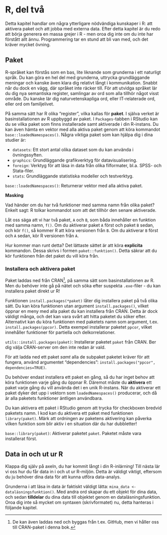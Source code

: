 # R, del två

Detta kapitel handlar om några ytterligare nödvändiga kunskaper i R: att aktivera paket och att jobba med externa data. Efter detta kapitel är du redo att börja generera en massa grejer i R - men oroa dig inte om du inte har förstått allt ännu. Programmering tar en stund att bli van med, och det kräver mycket övning.

## Paket

R-språket kan förstås som en bas, lite liknande som grunderna i ett naturligt språk. Du kan göra en hel del med grunderna, uttrycka grundläggande meningar och kanske även klara dig relativt långt i kommunikation. Snabbt når du dock en vägg, där språket inte räcker till. För att utvidga språket lär du dig nya semantiska register, samlingar av ord som alla tillhör något visst område. Du kanske lär dig naturvetenskapliga ord, eller IT-relaterade ord, eller ord om familjelivet.

På samma sätt har R olika "register", vilka kallas för **paket**. I själva verket är basinstallationen av R uppbyggd av paket. I `Packages`-tabben i RStudio kan du se vilka paket som finns installerade samt aktiverade i din R-instans. Du kan även hämta en vektor med alla aktiva paket genom att köra kommandot `base::loadedNamespaces()`. Några viktiga paket som kan hjälpa dig i dina studier är:

-   `datasets`: Ett stort antal olika dataset som du kan använda i övningssyften.
-   `graphics`: Grundläggande grafikverktyg för datavisualisering.
-   `foreign`: Verktyg för att läsa in data från olika filformater, bl.a. SPSS- och Stata-filer.
-   `stats`: Grundläggande statistiska modeller och testverktyg.

::: {.column-margin}
`base::loadedNamespaces()`: Returnerar vektor med alla aktiva paket.
:::

::: {.extra-info data-latex=""}
::: {.center data-latex=""}
**Masking**
:::

Vad händer om du har två funktioner med samma namn från olika paket? Enkelt sagt: R tolkar kommandot som att det tillhör den senare aktiverade.

Låt oss säga att vi har två paket, `A` och `B`, som båda innehåller en funktion med samma namn, `f()`. Om du aktiverar paket `A` först och paket `B` sedan, och kör `f()`, så kommer R att köra versionen från `B`. Om du aktiverar `B` först och `A` sedan, kör R versionen från `A`.

Hur kommer man runt detta? Det lättaste sättet är att köra **explicita** kommandon. Dessa skrivs i formen `paket::funktion()`. Detta säkrar att du kör funktionen från det paket du vill köra från.
:::

### Installera och aktivera paket

Paket laddas ned från CRAN[^introduktion-till-r-spraket-5], på samma sätt som basinstallationen av R. Men du behöver inte gå på nätet och söka efter suspekta `.exe`-filer - du kan installera paket direkt ur R!

[^introduktion-till-r-spraket-5]: De kan även laddas ned och byggas från t.ex. GitHub, men vi håller oss till CRAN-paket i denna bok.

Funktionen `install.packages(*paket)` låter dig installera paket på två olika sätt. Du kan köra funktionen utan argument `install.packages()`, vilket öppnar en meny med alla paket du kan installera från CRAN. Detta är dock väldigt många, och det kan vara svårt att hitta paketet du söker efter. Alternativt kan du köra funktionen med paketets namn som argument, t.ex. `install.packages(ppcor)`. Detta exempel installerar paketet `ppcor`, vilket innehåller funktioner för partiella och delkorrelationer.

::: {.column-margin}
`utils::install.packages(paket)`: Installerar paketet `paket` från CRAN. Ber dig välja CRAN-server om den inte redan är vald.
:::

För att ladda ned ett paket *samt* alla de subpaket paketet kräver för att fungera, använd argumentet "dependencies": `install.packages("ppcor", dependencies=TRUE)`.

Du behöver endast installera ett paket en gång, så du har inget behov att köra funktionen varje gång du öppnar R. Däremot måste du **aktivera** ett paket varje gång du vill använda det i en unik R-instans. När du aktiverar ett paket dyker det upp i vektorn som `loadedNamespaces()` producerar, och då är alla paketets funktioner äntligen användbara.

Du kan aktivera ett paket i RStudio genom att trycka för checkboxen bredvid paketets namn. I kod kan du aktivera ett paket med funktionen `library(paket)`. Märk att ordningen av paketens aktivering kan påverka vilken funktion som blir aktiv i en situation där du har dubbletter!

::: {.column-margin}
`base::library(paket)`: Aktiverar paketet `paket`. Paketet måste vara installerat först.
:::

## Data in och ut ur R

Klappa dig själv på axeln, du har kommit långt i din R-inlärning! Till nästa lär vi oss hur du får data in i och ut ur R-miljön. Detta är väldigt viktigt, eftersom du ju behöver dina data för att kunna utföra data-analys.

Grunderna i att läsa in data är faktiskt väldigt lätta: `mina_data <- dataläsningsfunktion()`. Med andra ord skapar du ett objekt för dina data, och sedan **tilldelar** du dina data till objektet genom en dataläsningsfunktion. Oroa dig inte så mycket om syntaxen (skrivformatet) nu, detta hanteras i följande kapitel.